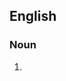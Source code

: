 {{also|stableboy|stable boy}}

==English==

===Noun===
{{en-noun}}

# {{alternative spelling of|stable boy|lang=en}}